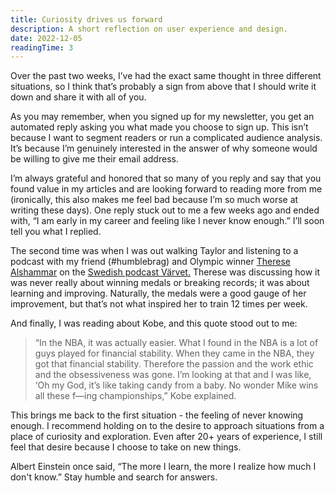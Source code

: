 ```yaml
---
title: Curiosity drives us forward
description: A short reflection on user experience and design.
date: 2022-12-05
readingTime: 3
---
```


Over the past two weeks, I’ve had the exact same thought in three different situations, so I think that’s probably a sign from above that I should write it down and share it with all of you.

As you may remember, when you signed up for my newsletter, you get an automated reply asking you what made you choose to sign up. This isn’t because I want to segment readers or run a complicated audience analysis. It’s because I’m genuinely interested in the answer of why someone would be willing to give me their email address.

I’m always grateful and honored that so many of you reply and say that you found value in my articles and are looking forward to reading more from me (ironically, this also makes me feel bad because I’m so much worse at writing these days). One reply stuck out to me a few weeks ago and ended with, “I am early in my career and feeling like I never know enough.” I’ll soon tell you what I replied.

The second time was when I was out walking Taylor and listening to a podcast with my friend (#humblebrag) and Olympic winner [Therese Alshammar](https://en.wikipedia.org/wiki/Therese_Alshammar) on the [Swedish podcast Värvet.](https://värvet.se/allmant/545-therese-alshammar/) Therese was discussing how it was never really about winning medals or breaking records; it was about learning and improving. Naturally, the medals were a good gauge of her improvement, but that’s not what inspired her to train 12 times per week.

And finally, I was reading about Kobe, and this quote stood out to me:

>“In the NBA, it was actually easier. What I found in the NBA is a lot of guys played for financial stability. When they came in the NBA, they got that financial stability. Therefore the passion and the work ethic and the obsessiveness was gone. I’m looking at that and I was like, ‘Oh my God, it’s like taking candy from a baby. No wonder Mike wins all these f—ing championships,” Kobe explained.

This brings me back to the first situation - the feeling of never knowing enough. I recommend holding on to the desire to approach situations from a place of curiosity and exploration. Even after 20+ years of experience, I still feel that desire because I choose to take on new things.

Albert Einstein once said, “The more I learn, the more I realize how much I don't know.” Stay humble and search for answers.